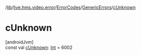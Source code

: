 /[lib](/api-reference/android/v2/home/content)/[live.hms.video.error](../../index)/[ErrorCodes](../index)/[GenericErrors](index)/[cUnknown](c-unknown)

# cUnknown

[androidJvm]\
const val [cUnknown](c-unknown): [Int](https://kotlinlang.org/api/latest/jvm/stdlib/kotlin/-int/index.html) = 6002
